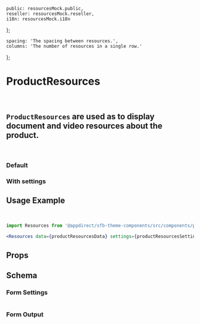 
    public: resourcesMock.public,
    reseller: resourcesMock.reseller,
    i18n: resourcesMock.i18n
};

    spacing: 'The spacing between resources.',
    columns: 'The number of resources in a single row.'
};

<Meta of={ProductResourcesStories} />

# ProductResources

<br />

## `ProductResources` are used as to display document and video resources about the product.

<br />

### Default

<Canvas>
  <Story of={ProductResourcesStories.Default} />
</Canvas>

### With settings

<Canvas>
  <Story of={ProductResourcesStories.WithSettings} />
</Canvas>

## Usage Example

<CollapsibleJsonSnippet summary="productResourcesData" code={productResourcesData} />

<br />

<CollapsibleJsonSnippet summary="productResourcesSettings" code={getArgs(Resources.schema().form)} />

```jsx
import Resources from '@appdirect/sfb-theme-components/src/components/product-resources/Resources';

<Resources data={productResourcesData} settings={productResourcesSettings} />
```

## Props

<ArgsTable of={Resources} />

## Schema

### Form Settings

<table>
  <TableContentFromObject obj={productResourcesSettings} />
</table>

### Form Output

<FormOutput code={Resources.schema().form} />
